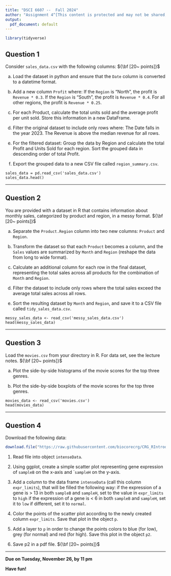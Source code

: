 ```yaml
---
title: "DSCI 6607 --  Fall 2024"
author: "Assignment 4^[This content is protected and may not be shared, uploaded, or distributed without written permission from Dr. Armin Hatefi.]"
output:
  pdf_document: default
---
```


```r
library(tidyverse)
```



## Question 1

Consider `sales_data.csv` with the following columns: ${\bf [20~ points]}$ 


a. Load the dataset in python and ensure that the `Date` column is converted to a datetime format.

b. Add a new column `Profit` where: If the `Region` is "North", the profit is `Revenue * 0.3`.
If the `Region` is "South", the profit is `Revenue * 0.4`.
For all other regions, the profit is `Revenue * 0.25`.
c. For each Product, calculate the total units sold and the average profit per unit sold. Store this information in a new DataFrame.

d. Filter the original dataset to include only rows where: The Date falls in the year 2023.
The Revenue is above the median revenue for all rows.

e. For the filtered dataset: Group the data by Region and calculate the total Profit and Units Sold for each region. Sort the grouped data in descending order of total Profit.

f. Export the grouped data to a new CSV file called `region_summary.csv`.

```
sales_data = pd.read_csv('sales_data.csv')
sales_data.head()
```


***

## Question 2

You are provided with a dataset in R that contains information about monthly sales, categorized by product and region, in a messy format.  ${\bf [20~ points]}$ 


a. Separate the `Product.Region` column into two new columns: `Product` and `Region`.

b. Transform the dataset so that each `Product` becomes a column, and the `Sales` values
are summarized by `Month` and `Region` (reshape the data from long to wide format).

c. Calculate an additional column for each row in the final dataset, representing the total sales across all products for the combination of `Month` and `Region`.

d. Filter the dataset to include only rows where the total sales exceed the average total sales across all rows.

e. Sort the resulting dataset by `Month` and `Region`, and save it to a CSV file called `tidy_sales_data.csv`.

```
messy_sales_data <- read_csv('messy_sales_data.csv')
head(messy_sales_data)

```

***

## Question 3

Load the `movies.csv` from your directory in R. For data set, see the lecture notes.
${\bf [20~ points]}$ 

a. Plot the side-by-side histograms of the movie scores for the top three genres.

b. Plot the side-by-side boxplots of the movie scores for the top three genres.

```
movies_data <- read_csv('movies.csv')
head(movies_data)

```

***

## Question 4

Download the following data:

```r
download.file("https://raw.githubusercontent.com/biocorecrg/CRG_RIntroduction/master/ex12_normalized_intensities.csv", "ex12_normalized_intensities.csv", method="curl")
```

1.	Read file into object `intenseData`. 

2. Using ggplot, create a simple scatter plot representing gene expression of 
`sampleB` on the x-axis and ``sampleH` on the y-axis.

3. Add a column to the data frame `intenseData` (call this column `expr_limits`),
that will be filled the following way: if the expression of a gene is > 13 in both 
`sampleB` and `sampleH`, set to the value in `expr_limits` to `high` if the expression
of a gene is < 6 in both `sampleB` and `sampleH`, set it to `low` if different, set it to `normal`. 

4. Color the points of the scatter plot according to the newly created column `expr_limits`.
Save that plot in the object `p`.

5. Add a layer to `p` in order to change the points colors to blue (for low), 
grey (for normal) and red (for high). Save this plot in the object `p2`. 

6. Save p2 in a pdf file.
${\bf [20~ points]}$

***


**Due on Tuesday, November 26, by 11 pm**

**Have fun!**